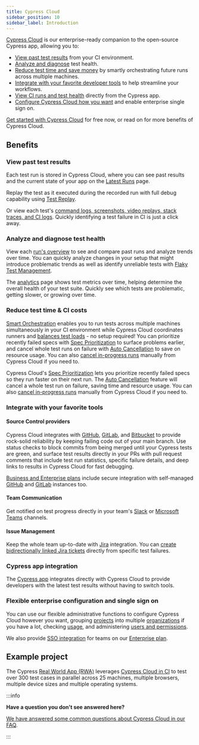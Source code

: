 ```yaml
---
title: Cypress Cloud
sidebar_position: 10
sidebar_label: Introduction
---
```


[Cypress Cloud](https://on.cypress.io/cloud) is our enterprise-ready companion
to the open-source Cypress app, allowing you to:

- [View past test results](#View-past-test-results) from your CI environment.
- [Analyze and diagnose](#Analyze-and-diagnose-test-health) test health.
- [Reduce test time and save money](#Reduce-test-time--CI-costs) by smartly
  orchestrating future runs across multiple machines.
- [Integrate with your favorite developer tools](#Integrate-with-your-favorite-tools)
  to help streamline your workflows.
- [View CI runs and test health](#Cypress-app-integration) directly from the
  Cypress app.
- [Configure Cypress Cloud how you want](#Flexible-enterprise-configuration-and-single-sign-on) and enable enterprise single sign on.

[Get started with Cypress Cloud](/guides/cloud/getting-started) for free now, or
read on for more benefits of Cypress Cloud.

## Benefits

### View past test results

Each test run is stored in Cypress Cloud, where you can see past results and the
current state of your app on the [Latest Runs](/guides/cloud/debugging/recorded-runs) page.

Replay the test as it executed during the recorded run with full debug capability using [Test Replay](/guides/cloud/debugging/test-replay).

Or view each test's
[command logs, screenshots, video replays, stack traces, and CI logs](/guides/cloud/debugging/recorded-runs#Test-detail-sidebar).
Quickly identifying a test failure in CI is just a click away.

<DocsVideo src="https://vimeo.com/806005654" />

### Analyze and diagnose test health

View each [run's overview](/guides/cloud/debugging/recorded-runs#Overview-tab) to see and compare
past runs and analyze trends over time. You can quickly analyze changes in your
setup that might introduce problematic trends as well as identify unreliable
tests with [Flaky Test Management](/guides/cloud/flaky-test-management).

<DocsVideo src="https://vimeo.com/806900039" />

The [analytics](/guides/cloud/analytics) page shows test metrics over time,
helping determine the overall health of your test suite. Quickly see which tests
are problematic, getting slower, or growing over time.

<DocsImage
  src="/img/guides/cloud/analytics/analytics-runstatus.jpg"
  alt="Analytics run status"
/>

### Reduce test time & CI costs

[Smart Orchestration](/guides/cloud/smart-orchestration/overview) enables you to run
tests across multiple machines simultaneously in your CI environment while
Cypress Cloud coordinates runners and
[balances test loads](/guides/cloud/smart-orchestration/load-balancing#Balance-strategy) -
no setup required! You can prioritize recently failed specs with
[Spec Prioritization](/guides/cloud/smart-orchestration/spec-prioritization) to
surface problems earlier, and cancel whole test runs on failure with
[Auto Cancellation](/guides/cloud/smart-orchestration/run-cancellation) to save
on resource usage. You can also
[cancel in-progress runs](/guides/cloud/debugging/recorded-runs#Run-cancellation) manually
from Cypress Cloud if you need to.

<DocsImage
  src="/img/dashboard/introduction/orchestration-diagram.png"
  alt="Diagram comparing serial and parallel test configurations"
/>

Cypress Cloud's
[Spec Prioritization](/guides/cloud/smart-orchestration/spec-prioritization)
lets you prioritize recently failed specs so they run faster on their next run.
The [Auto Cancellation](/guides/cloud/smart-orchestration/run-cancellation)
feature will cancel a whole test run on failure, saving time and resource usage.
You can also [cancel in-progress runs](/guides/cloud/debugging/recorded-runs#Run-cancellation)
manually from Cypress Cloud if you need to.

### Integrate with your favorite tools

#### Source Control providers

Cypress Cloud integrates with [GitHub](/guides/cloud/integrations/source-control/github),
[GitLab](/guides/cloud/integrations/source-control/gitlab), and
[Bitbucket](/guides/cloud/integrations/source-control/bitbucket) to provide rock-solid
reliability by keeping failing code out of your main branch. Use status checks
to block commits from being merged until your Cypress tests are green, and
surface test results directly in your PRs with pull request comments that
include test run statistics, specific failure details, and deep links to results
in Cypress Cloud for fast debugging.

[Business and Enterprise plans](https://www.cypress.io/pricing/) include secure
integration with self-managed
[GitHub](https://docs.github.com/en/enterprise-server@3.5/admin/overview/about-github-enterprise-server)
and [GitLab](https://docs.gitlab.com/ee/subscriptions/self_managed/) instances
too.

<DocsImage
  src="/img/guides/cloud/integrations/github/status-checks-per-spec.jpg"
  alt="Status checks per spec"
/>

#### Team Communication

Get notified on test progress directly in your team's
[Slack](/guides/cloud/integrations/slack) or
[Microsoft Teams](/guides/cloud/integrations/teams) channels.

<DocsImage
  src="/img/dashboard/slack-integration/cypress-slack-integration-channel-feed.jpg"
  alt="Cypress notification feed in Slack channel"
  width={560}
/>

#### Issue Management

Keep the whole team up-to-date with [Jira](/guides/cloud/integrations/jira)
integration. You can
[create bidirectionally linked Jira tickets](/guides/cloud/integrations/jira#Creating-a-Jira-issue-for-a-test-case)
directly from specific test failures.

### Cypress app integration

The [Cypress app](/guides/cloud/debugging/recorded-runs#Cypress-App) integrates directly with
Cypress Cloud to provide developers with the latest test results without having
to switch tools.

<DocsImage
  src="/img/guides/core-concepts/cypress-app/debug-page.png"
  alt="Debug"
/>

### Flexible enterprise configuration and single sign on

You can use our flexible administrative functions to configure Cypress Cloud however you want, grouping
[projects](/guides/cloud/account-management/projects) into multiple
[organizations](/guides/cloud/account-management/organizations) if you have a
lot, checking [usage](/guides/cloud/account-management/billing-and-usage), and
administering
[users and permissions](/guides/cloud/account-management/users#User-roles).

We also provide [SSO integration](/guides/cloud/account-management/enterprise-sso)
for teams on our [Enterprise plan](https://www.cypress.io/pricing/).

## Example project

The Cypress
[Real World App (RWA)](https://github.com/cypress-io/cypress-realworld-app)
leverages [Cypress Cloud in CI](https://cloud.cypress.io/projects/7s5okt) to
test over 300 test cases in parallel across 25 machines, multiple browsers,
multiple device sizes and multiple operating systems.

:::info

<strong>Have a question you don't see answered here?</strong>

[We have answered some common questions about Cypress Cloud in our FAQ](/faq/questions/cloud-faq).

:::
